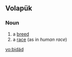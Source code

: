 ==Volapük==

===Noun===
{{infl|vo|noun}}

# a [[breed]]
# a [[race]] (as in ''human race'')

[[vo:bidäd]]